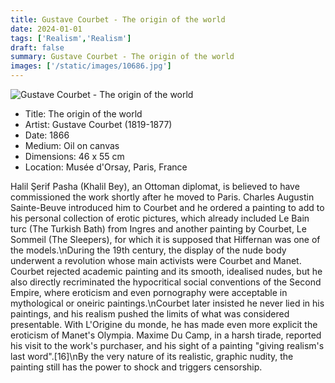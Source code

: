 ```yaml
---
title: Gustave Courbet - The origin of the world
date: 2024-01-01
tags: ['Realism','Realism']
draft: false
summary: Gustave Courbet - The origin of the world
images: ['/static/images/10686.jpg']
---
```


![Gustave Courbet - The origin of the world](/static/images/10686.jpg)

* Title: The origin of the world
* Artist: Gustave Courbet (1819-1877)
* Date: 1866
* Medium: Oil on canvas
* Dimensions: 46 x 55 cm
* Location: Musée d'Orsay, Paris, France

Halil Şerif Pasha (Khalil Bey), an Ottoman diplomat, is believed to have commissioned the work shortly after he moved to Paris. Charles Augustin Sainte-Beuve introduced him to Courbet and he ordered a painting to add to his personal collection of erotic pictures, which already included Le Bain turc (The Turkish Bath) from Ingres and another painting by Courbet, Le Sommeil (The Sleepers), for which it is supposed that Hiffernan was one of the models.\nDuring the 19th century, the display of the nude body underwent a revolution whose main activists were Courbet and Manet. Courbet rejected academic painting and its smooth, idealised nudes, but he also directly recriminated the hypocritical social conventions of the Second Empire, where eroticism and even pornography were acceptable in mythological or oneiric paintings.\nCourbet later insisted he never lied in his paintings, and his realism pushed the limits of what was considered presentable. With L'Origine du monde, he has made even more explicit the eroticism of Manet's Olympia. Maxime Du Camp, in a harsh tirade, reported his visit to the work's purchaser, and his sight of a painting \"giving realism's last word\".[16]\nBy the very nature of its realistic, graphic nudity, the painting still has the power to shock and triggers censorship.
